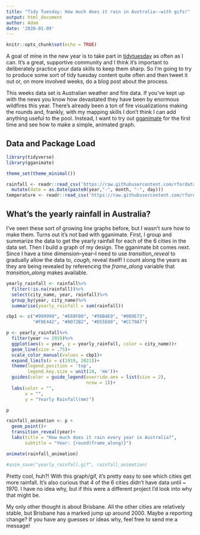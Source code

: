 ```yaml
---
title: "Tidy Tuesday: How much does it rain in Australia--with gifs!"
output: html_document
author: Adam
date: '2020-01-09'
---
```


```r
knitr::opts_chunk$set(echo = TRUE)
```

A goal of mine in the new year is to take part in [tidytuesday](https://github.com/rfordatascience/tidytuesday) as often as I 
can. It's a great, supportive community and I think it's important to deliberately practice your data skills to keep them sharp.
So I'm going to try to produce some sort of tidy tuesday content quite often and then tweet it out or, on more involved weeks, do a 
blog post about the process. 

This weeks data set is Australian weather and fire data. If you've kept up with the news you know how devastated they have been by
enormous wildfires this year. There's already been a ton of fire visualizations making the rounds and, frankly, with my mapping skills I 
don't think I can add anything useful to the pool. Instead, I want to try out [gganimate](https://github.com/thomasp85/gganimate) for the first time and see how to make a simple, animated graph.

## Data and Package Load
```r
library(tidyverse)
library(gganimate)

theme_set(theme_minimal())

rainfall <- readr::read_csv('https://raw.githubusercontent.com/rfordatascience/tidytuesday/master/data/2020/2020-01-07/rainfall.csv')%>%
  mutate(date = as.Date(paste0(year,"-", month, "-", day)))
temperature <- readr::read_csv('https://raw.githubusercontent.com/rfordatascience/tidytuesday/master/data/2020/2020-01-07/temperature.csv')

```



## What's the yearly rainfall in Australia?

I've seen these sort of growing line graphs before, but I wasn't sure how to make them. Turns out it's not bad with gganimate.
First, I group and summarize the data to get the yearly rainfall for each of the 6 cities in the data set. Then I build a graph
of my design. The gganimate bit comes next. Since I have a time dimension--year--I need to use *transition_reveal* to gradually
allow the data to, *cough*, reveal itself! I count along the years as they are being revealed by referencing the *frame_along*
variable that *transition_along* makes available.

```r
yearly_rainfall <- rainfall%>%
  filter(!is.na(rainfall))%>%
  select(city_name, year, rainfall)%>%
  group_by(year, city_name)%>%
  summarise(yearly_rainfall = sum(rainfall))

cbp1 <- c("#999999", "#E69F00", "#56B4E9", "#009E73",
          "#F0E442", "#0072B2", "#D55E00", "#CC79A7")

p <- yearly_rainfall%>%
  filter(year >= 1919)%>%
  ggplot(aes(x = year, y = yearly_rainfall, color = city_name))+
  geom_line(size = .75)+
  scale_color_manual(values = cbp1)+
  expand_limits(x = c(1919, 2021))+
  theme(legend.position = 'top',
        legend.key.size = unit(10, 'mm'))+
  guides(color = guide_legend(override.aes = list(size = 2),
                              nrow = 1))+
  labs(color = "",
       x = "", 
       y = "Yearly Rainfall(mm)")

p
```

```r
rainfall_animation <- p +
  geom_point()+
  transition_reveal(year)+
  labs(title = "How much does it rain every year in Australia?",
       subtitle = "Year: {round(frame_along)}")

animate(rainfall_animation)

#anim_save("yearly_rainfall.gif", rainfall_animation)
```

Pretty cool, huh?! With this graph/gif, it's pretty easy to see which cities get more rainfall. It's also curious that 4 of the 6 cities didn't have 
data until ~ 1970. I have no idea why, but if this were a different project I'd look into why that might be. 

My only other thought is about Brisbane. All the other cities are relatively stable, but Brisbane has a marked jump up around 2000. Maybe a reporting change?
If you have any guesses or ideas why, feel free to send me a message! 